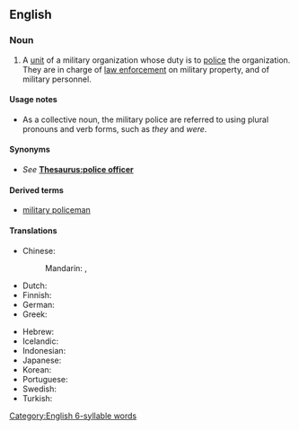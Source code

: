 ==English==
{{wikipedia}}

===Noun===
{{en-noun|-}}

# A [[unit]] of a military organization whose duty is to [[police#Verb|police]] the organization. They are in charge of [[law enforcement]] on military property, and of military personnel.

====Usage notes====
* As a collective noun, the military police are referred to using plural pronouns and verb forms, such as ''they'' and ''were''.

====Synonyms====
* ''See'' '''[[Thesaurus:police officer]]'''

====Derived terms====
* [[military policeman]]

====Translations====
{{trans-top|police unit of a military organization}}
* Chinese:
*: Mandarin: {{t+|cmn|憲兵}}, {{t+|cmn|軍警}}
* Dutch: {{t+|nl|marechaussee}}
* Finnish: {{t+|fi|sotilaspoliisi}}
* German: {{t+|de|Militärpolizei|f}}
* Greek: {{t|el|στρατονομία}}
{{trans-mid}}
* Hebrew: {{t+|he|מִשְׁטָרָה צְבָאִית|f|tr=mishtará tsváit|sc=Hebr}}
* Icelandic: {{t|is|herlögregla|f}}
* Indonesian: {{t+|id|polisi militer}}
* Japanese: {{t+|ja|憲兵|tr=kenpei}}
* Korean: {{t|ko|헌병(憲兵)|tr=heonbyeong}}
* Portuguese: {{t|pt|polícia militar|f}}
* Swedish: {{t|sv|militärpolis|c}}
* Turkish: {{t|tr|askerî polis}}
{{trans-bottom}}

[[Category:English 6-syllable words]]